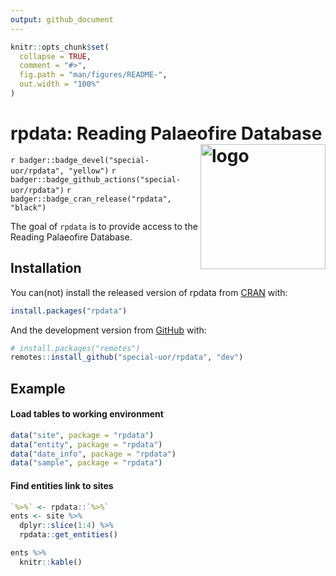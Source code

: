 ```yaml
---
output: github_document
---
```

<!-- README.md is generated from README.Rmd. Please edit that file -->

```r
knitr::opts_chunk$set(
  collapse = TRUE,
  comment = "#>",
  fig.path = "man/figures/README-",
  out.width = "100%"
)
```

# rpdata: Reading Palaeofire Database <img src="inst/images/logo.png" alt="logo" align="right" height=200px/>
<!-- badges: start -->
`r badger::badge_devel("special-uor/rpdata", "yellow")`
`r badger::badge_github_actions("special-uor/rpdata")`
`r badger::badge_cran_release("rpdata", "black")`
<!-- badges: end -->

The goal of `rpdata` is to provide access to the Reading Palaeofire Database.

## Installation

You can(not) install the released version of rpdata from [CRAN](https://CRAN.R-project.org) with:

``` r
install.packages("rpdata")
```

And the development version from 
[GitHub](https://github.com/special-uor/rpdata) with:

``` r
# install.packages("remotes")
remotes::install_github("special-uor/rpdata", "dev")
```
## Example

#### Load tables to working environment
```r
data("site", package = "rpdata")
data("entity", package = "rpdata")
data("date_info", package = "rpdata")
data("sample", package = "rpdata")
```


#### Find entities link to sites
```r
`%>%` <- rpdata::`%>%`
ents <- site %>%
  dplyr::slice(1:4) %>%
  rpdata::get_entities()

ents %>%
  knitr::kable()
```
